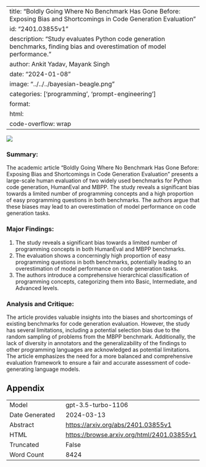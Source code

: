 
---
title: "Boldly Going Where No Benchmark Has Gone Before: Exposing Bias and Shortcomings in Code Generation Evaluation"
id: "2401.03855v1"
description: "Study evaluates Python code generation benchmarks, finding bias and overestimation of model performance."
author: Ankit Yadav, Mayank Singh
date: "2024-01-08"
image: "../../../bayesian-beagle.png"
categories: ['programming', 'prompt-engineering']
format:
  html:
    code-overflow: wrap
---

![](../../../bayesian-beagle.png)

### Summary:
The academic article "Boldly Going Where No Benchmark Has Gone Before: Exposing Bias and Shortcomings in Code Generation Evaluation" presents a large-scale human evaluation of two widely used benchmarks for Python code generation, HumanEval and MBPP. The study reveals a significant bias towards a limited number of programming concepts and a high proportion of easy programming questions in both benchmarks. The authors argue that these biases may lead to an overestimation of model performance on code generation tasks.

### Major Findings:
1. The study reveals a significant bias towards a limited number of programming concepts in both HumanEval and MBPP benchmarks.
2. The evaluation shows a concerningly high proportion of easy programming questions in both benchmarks, potentially leading to an overestimation of model performance on code generation tasks.
3. The authors introduce a comprehensive hierarchical classification of programming concepts, categorizing them into Basic, Intermediate, and Advanced levels.

### Analysis and Critique:
The article provides valuable insights into the biases and shortcomings of existing benchmarks for code generation evaluation. However, the study has several limitations, including a potential selection bias due to the random sampling of problems from the MBPP benchmark. Additionally, the lack of diversity in annotators and the generalizability of the findings to other programming languages are acknowledged as potential limitations. The article emphasizes the need for a more balanced and comprehensive evaluation framework to ensure a fair and accurate assessment of code-generating language models.

## Appendix

|          |          |
|----------|----------|
| Model     | gpt-3.5-turbo-1106       |
| Date Generated     | 2024-03-13       |
| Abstract | [https://arxiv.org/abs/2401.03855v1](https://arxiv.org/abs/2401.03855v1)        |
| HTML     | [https://browse.arxiv.org/html/2401.03855v1](https://browse.arxiv.org/html/2401.03855v1)       |
| Truncated       | False       |
| Word Count       | 8424       |